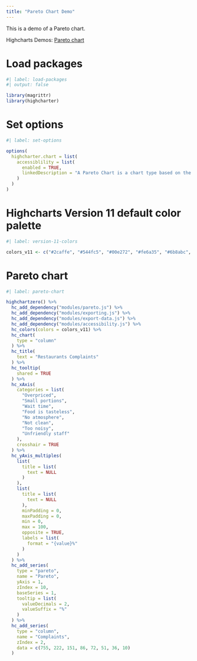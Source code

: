 ```yaml
---
title: "Pareto Chart Demo"
---
```


This is a demo of a Pareto chart.

Highcharts Demos: [Pareto chart](https://www.highcharts.com/demo/pareto)

# Load packages

```r
#| label: load-packages
#| output: false

library(magrittr)
library(highcharter)
```

# Set options

```r
#| label: set-options

options(
  highcharter.chart = list(
    accessiblility = list(
      enabled = TRUE,
      linkedDescription = "A Pareto Chart is a chart type based on the Pareto principle, commonly used to maximize business efficiency. Highcharts can calculate the Pareto line automatically based on a series, as shown in this chart."
    )
  )
)
```

# Highcharts Version 11 default color palette

```r
#| label: version-11-colors

colors_v11 <- c("#2caffe", "#544fc5", "#00e272", "#fe6a35", "#6b8abc", "#d568fb", "#2ee0ca", "#fa4b42", "#feb56a", "#91e8e1")
```

# Pareto chart

```r
#| label: pareto-chart

highchartzero() %>% 
  hc_add_dependency("modules/pareto.js") %>% 
  hc_add_dependency("modules/exporting.js") %>% 
  hc_add_dependency("modules/export-data.js") %>% 
  hc_add_dependency("modules/accessibility.js") %>% 
  hc_colors(colors = colors_v11) %>% 
  hc_chart(
    type = "column"
  ) %>% 
  hc_title(
    text = "Restaurants Complaints"
  ) %>% 
  hc_tooltip(
    shared = TRUE
  ) %>% 
  hc_xAxis(
    categories = list(
      "Overpriced",
      "Small portions",
      "Wait time",
      "Food is tasteless",
      "No atmosphere",
      "Not clean",
      "Too noisy",
      "Unfriendly staff"
    ),
    crosshair = TRUE
  ) %>% 
  hc_yAxis_multiples(
    list(
      title = list(
        text = NULL
      )
    ),
    list(
      title = list(
        text = NULL
      ),
      minPadding = 0,
      maxPadding = 0,
      min = 0,
      max = 100,
      opposite = TRUE,
      labels = list(
        format = "{value}%"
      )
    )
  ) %>% 
  hc_add_series(
    type = "pareto",
    name = "Pareto",
    yAxis = 1,
    zIndex = 10,
    baseSeries = 1,
    tooltip = list(
      valueDecimals = 2,
      valueSuffix = "%"
    )
  ) %>% 
  hc_add_series(
    type = "column",
    name = "Complaints",
    zIndex = 2,
    data = c(755, 222, 151, 86, 72, 51, 36, 10)
  )
```

